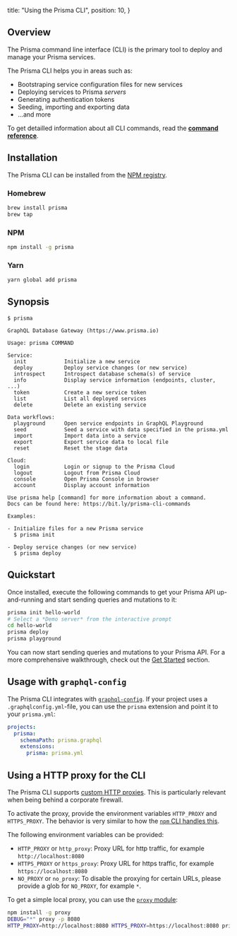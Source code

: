   title: "Using the Prisma CLI",
  position: 10,
}

## Overview

The Prisma command line interface (CLI) is the primary tool to deploy and manage your Prisma services.

The Prisma CLI helps you in areas such as:

- Bootstraping service configuration files for new services
- Deploying services to Prisma _servers_
- Generating authentication tokens
- Seeding, importing and exporting data
- ...and more

To get detailled information about all CLI commands, read the [**command reference**](xcv9).

## Installation

The Prisma CLI can be installed from the [NPM registry](https://docs.npmjs.com/misc/registry).

### Homebrew

```bash copy
brew install prisma
brew tap 
```

### NPM

```bash copy
npm install -g prisma
```

### Yarn

```bash copy
yarn global add prisma
```

## Synopsis

```
$ prisma

GraphQL Database Gateway (https://www.prisma.io)
    
Usage: prisma COMMAND

Service:
  init            Initialize a new service
  deploy          Deploy service changes (or new service)
  introspect      Introspect database schema(s) of service
  info            Display service information (endpoints, cluster, ...)
  token           Create a new service token
  list            List all deployed services
  delete          Delete an existing service

Data workflows:
  playground      Open service endpoints in GraphQL Playground
  seed            Seed a service with data specified in the prisma.yml
  import          Import data into a service
  export          Export service data to local file
  reset           Reset the stage data

Cloud:
  login           Login or signup to the Prisma Cloud
  logout          Logout from Prisma Cloud
  console         Open Prisma Console in browser
  account         Display account information

Use prisma help [command] for more information about a command.
Docs can be found here: https://bit.ly/prisma-cli-commands

Examples:

- Initialize files for a new Prisma service
  $ prisma init

- Deploy service changes (or new service)
  $ prisma deploy
```

## Quickstart

Once installed, execute the following commands to get your Prisma API up-and-running and start sending queries and mutations to it:

```bash
prisma init hello-world
# Select a *Demo server* from the interactive prompt
cd hello-world
prisma deploy
prisma playground
```

You can now start sending queries and mutations to your Prisma API. For a more comprehensive walkthrough, check out the [Get Started](a001) section.

## Usage with `graphql-config`

The Prisma CLI integrates with [`graphql-config`](https://github.com/prismagraphql/graphql-config). If your project uses a `.graphqlconfig.yml`-file, you can use the `prisma` extension and point it to your `prisma.yml`:

```yml
projects:
  prisma:
    schemaPath: prisma.graphql
    extensions:
      prisma: prisma.yml
```

## Using a HTTP proxy for the CLI

The Prisma CLI supports [custom HTTP proxies](https://github.com/graphcool/prisma/issues/618). This is particularly relevant when being behind a corporate firewall.

To activate the proxy, provide the environment variables `HTTP_PROXY` and `HTTPS_PROXY`. The behavior is very similar to how the [`npm` CLI handles this](https://docs.npmjs.com/misc/config#https-proxy).

The following environment variables can be provided:

- `HTTP_PROXY` or `http_proxy`: Proxy URL for http traffic, for example `http://localhost:8080`
- `HTTPS_PROXY` or `https_proxy`: Proxy URL for https traffic, for example `https://localhost:8080`
- `NO_PROXY` or `no_proxy`: To disable the proxying for certain URLs, please provide a glob for `NO_PROXY`, for example `*`.

To get a simple local proxy, you can use the [`proxy` module](https://www.npmjs.com/package/proxy):

```bash
npm install -g proxy
DEBUG="*" proxy -p 8080
HTTP_PROXY=http://localhost:8080 HTTPS_PROXY=https://localhost:8080 prisma deploy
```
